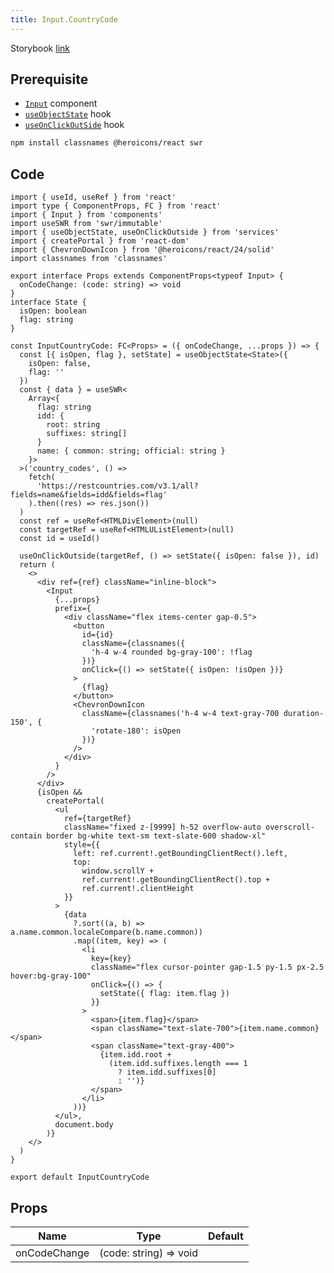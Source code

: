 ```yaml
---
title: Input.CountryCode
---
```


Storybook [link](https://components.kidow.me/?path=/story/inputs-input--country-code)

## Prerequisite

- [`Input`](/docs/components/Input) component
- [`useObjectState`](/docs/hooks/useObjectState) hook
- [`useOnClickOutSide`](/docs/hooks/useOnClickOutSide) hook

```bash npm2yarn
npm install classnames @heroicons/react swr
```

## Code

```tsx title="components/Input/CountryCode/index.tsx"
import { useId, useRef } from 'react'
import type { ComponentProps, FC } from 'react'
import { Input } from 'components'
import useSWR from 'swr/immutable'
import { useObjectState, useOnClickOutside } from 'services'
import { createPortal } from 'react-dom'
import { ChevronDownIcon } from '@heroicons/react/24/solid'
import classnames from 'classnames'

export interface Props extends ComponentProps<typeof Input> {
  onCodeChange: (code: string) => void
}
interface State {
  isOpen: boolean
  flag: string
}

const InputCountryCode: FC<Props> = ({ onCodeChange, ...props }) => {
  const [{ isOpen, flag }, setState] = useObjectState<State>({
    isOpen: false,
    flag: ''
  })
  const { data } = useSWR<
    Array<{
      flag: string
      idd: {
        root: string
        suffixes: string[]
      }
      name: { common: string; official: string }
    }>
  >('country_codes', () =>
    fetch(
      'https://restcountries.com/v3.1/all?fields=name&fields=idd&fields=flag'
    ).then((res) => res.json())
  )
  const ref = useRef<HTMLDivElement>(null)
  const targetRef = useRef<HTMLUListElement>(null)
  const id = useId()

  useOnClickOutside(targetRef, () => setState({ isOpen: false }), id)
  return (
    <>
      <div ref={ref} className="inline-block">
        <Input
          {...props}
          prefix={
            <div className="flex items-center gap-0.5">
              <button
                id={id}
                className={classnames({
                  'h-4 w-4 rounded bg-gray-100': !flag
                })}
                onClick={() => setState({ isOpen: !isOpen })}
              >
                {flag}
              </button>
              <ChevronDownIcon
                className={classnames('h-4 w-4 text-gray-700 duration-150', {
                  'rotate-180': isOpen
                })}
              />
            </div>
          }
        />
      </div>
      {isOpen &&
        createPortal(
          <ul
            ref={targetRef}
            className="fixed z-[9999] h-52 overflow-auto overscroll-contain border bg-white text-sm text-slate-600 shadow-xl"
            style={{
              left: ref.current!.getBoundingClientRect().left,
              top:
                window.scrollY +
                ref.current!.getBoundingClientRect().top +
                ref.current!.clientHeight
            }}
          >
            {data
              ?.sort((a, b) => a.name.common.localeCompare(b.name.common))
              .map((item, key) => (
                <li
                  key={key}
                  className="flex cursor-pointer gap-1.5 py-1.5 px-2.5 hover:bg-gray-100"
                  onClick={() => {
                    setState({ flag: item.flag })
                  }}
                >
                  <span>{item.flag}</span>
                  <span className="text-slate-700">{item.name.common}</span>
                  <span className="text-gray-400">
                    {item.idd.root +
                      (item.idd.suffixes.length === 1
                        ? item.idd.suffixes[0]
                        : '')}
                  </span>
                </li>
              ))}
          </ul>,
          document.body
        )}
    </>
  )
}

export default InputCountryCode
```

## Props

| Name         | Type                   | Default |
| ------------ | ---------------------- | ------- |
| onCodeChange | (code: string) => void |         |
